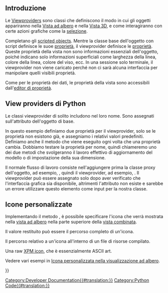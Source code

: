 <languages/>

<span id="Introduction"></span>
== Introduzione ==

Le [[Viewprovider/it|Viewproviders]] sono classi che definiscono il modo in cui gli oggetti appariranno nella [[tree_view/it|Vista ad albero]] e nella [[3D_view/it|Vista 3D]], e come interagiranno con certe azioni grafiche come la [[Selection_methods/it|selezione]].

Completano gli [[scripted_objects/it|scripted objects]]. Mentre la classe base dell'oggetto con script definisce le suoe {{Emphasis|data}} [[property/it|proprietà]], il viewprovider definisce le {{Emphasis|view}} [[property/it|proprietà]]. Queste proprietà della vista non sono informazioni essenziali dell'oggetto, poiché indicano solo informazioni superficiali come larghezza della linea, colore della linea, colore del viso, ecc. In una sessione solo terminale, il viewprovider non viene caricato perché non ci sarà alcuna interfaccia per manipolare quelli visibili proprietà.

Come per le proprietà dei dati, le proprietà della vista sono accessibili dall'[[property_editor/it|editor di proprietà]].

<span id="Python_view_providers"></span>
== View providers di Python ==

Le classi viewprovider di solito includono {{incode|ViewProvider}} nel loro nome. Sono assegnati sull'attributo {{incode|ViewObject}} dell'oggetto di base.

In questo esempio definiamo due proprietà per il viewprovider, solo se le proprietà non esistono già, e assegniamo i relativi valori predefiniti. Definiamo anche il metodo {{incode|onChanged}} che viene eseguito ogni volta che una proprietà cambia. Dobbiamo testare la proprietà per nome, quindi chiameremo uno dei due metodi che svolgeranno il lavoro effettivo di aggiornamento del modello o di impostazione della sua dimensione.
{{Code|code=
# views/view_custom.py
class ViewProviderCustom:
    """Viewprovider of the custom object."""

    def __init__(self, vobj):
        self.Object = vobj.Object

        self._set_properties(vobj)
        vobj.Proxy = self

    def _set_properties(self, vobj):
        if not hasattr(vobj, "Pattern"):
            vobj.addProperty("App::PropertyEnumeration",
                             "Pattern",
                             "Custom",
                             "Defines a hatch pattern for this object.")
            vobj.Pattern = ["None", "diagonals", "cross", "brick"]

        if not hasattr(vobj, "PatternSize"):
            vobj.addProperty("App::PropertyFloat",
                             "PatternSize",
                             "Custom",
                             "Defines the size of the hatch pattern.")
            vobj.PatternSize = 1

    def onChanged(self, vobj, prop):
        if prop in "Pattern":
            self._set_pattern(vobj.Pattern)
        if prop in "PatternSize":
            self._set_size(vobj.PatternSize)

    def _set_pattern(self, pattern):
        ...

    def _set_size(self, size):
        ...
}}

Il normale flusso di lavoro consiste nell'aggiungere prima la classe proxy dell'oggetto, ad esempio, {{incode|CustomObject}}, quindi il viewprovider, ad esempio, {{incode|ViewProviderCustom}}. Il viewprovider può essere assegnato solo dopo aver verificato che l'interfaccia grafica sia disponibile, altrimenti l'attributo {{incode|ViewObject}} non esiste e sarebbe un errore utilizzare questo elemento come input per la nostra classe.
{{Code|code=
import FreeCAD as App
import objects.custom as custom
import views.view_custom as view_custom

doc = App.newDocument()
obj = doc.addObject("Part::FeaturePython", "Custom")

custom.CustomObject(obj)

if App.GuiUp:
    view_custom.ViewProviderCustom(obj.ViewObject)
}}

<span id="Custom_icons"></span>
== Icone personalizzate ==

Implementando il metodo {{incode|getIcon}}, è possibile specificare l'icona che verrà mostrata nella [[tree_view/it|vista ad albero]] nella parte superiore della [[combo_view/it|vista combinata]].

Il valore restituito può essere il percorso completo di un'icona.
{{Code|code=
import os
some_path = "/home/user/.FreeCAD/custom_icons"

class ViewProviderCustom:
    ...

    def getIcon(self):
        return os.path.join(some_path, "my_icon.svg")
}}

Il percorso relativo a un'icona all'interno di un file di risorse compilato.
{{Code|code=
import MyModule_rc.py

class ViewProviderCustom:
    ...

    def getIcon(self):
        return ":/icons/my_icon.svg"
}}

Una raw [https://en.wikipedia.org/wiki/X_PixMap XPM icon], che è essenzialmente ASCII art.
{{Code|code=
import MyModule_rc.py

class ViewProviderCustom:
    ...

    def getIcon(self):
        return """
               /* XPM */
               static char *Some_icon_xpm[] = {
               /* columns rows colors chars-per-pixel */
               "16 16 3 1 ",
               "  c None",
               ". c #D71414",
               "+ c #AA1919",
               /* pixels */
               "                ",
               "  +          +  ",
               " +.+        +.+ ",
               "  +.+      +.+  ",
               "   +        +   ",
               "      ++++      ",
               "     +....+     ",
               "     +...++     ",
               "     +..+++     ",
               "     +.++.+     ",
               "      ++++      ",
               "   +        +   ",
               "  +.+      +.+  ",
               " +.+        +.+ ",
               "  +          +  ",
               "                "
               };
               """
}}

Vedere vari esempi in [[Custom_icon_in_tree_view/it|Icona personalizzata nella visualizzazione ad albero]].

{{Powerdocnavi{{#translation:}}}}
[[Category:Developer Documentation{{#translation:}}]]
[[Category:Python Code{{#translation:}}]]
{{clear}}